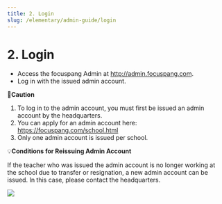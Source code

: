 ```yaml
---
title: 2. Login
slug: /elementary/admin-guide/login
---
```



# 2. Login

- Access the focuspang Admin at http://admin.focuspang.com.
- Log in with the issued admin account.

🚨**Caution**

1. To log in to the admin account, you must first be issued an admin account by the headquarters.
2. You can apply for an admin account here: https://focuspang.com/school.html
3. Only one admin account is issued per school.

💡**Conditions for Reissuing Admin Account**

If the teacher who was issued the admin account is no longer working at the school due to transfer or resignation, a new admin account can be issued. In this case, please contact the headquarters.

<Image src="/img/kr/elementary/admin/02-01.jpg" size="lg" />
